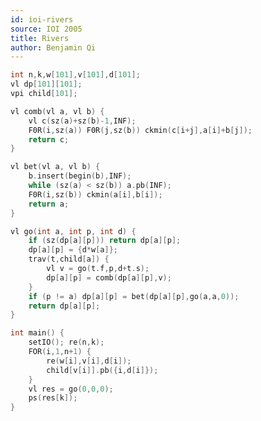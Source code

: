 ```yaml
---
id: ioi-rivers
source: IOI 2005
title: Rivers
author: Benjamin Qi
---
```


```cpp
int n,k,w[101],v[101],d[101];
vl dp[101][101];
vpi child[101];

vl comb(vl a, vl b) {
	vl c(sz(a)+sz(b)-1,INF);
	F0R(i,sz(a)) F0R(j,sz(b)) ckmin(c[i+j],a[i]+b[j]);
	return c;
}

vl bet(vl a, vl b) {
	b.insert(begin(b),INF);
	while (sz(a) < sz(b)) a.pb(INF);
	F0R(i,sz(b)) ckmin(a[i],b[i]);
	return a;
}

vl go(int a, int p, int d) {
	if (sz(dp[a][p])) return dp[a][p];
	dp[a][p] = {d*w[a]};
	trav(t,child[a]) {
		vl v = go(t.f,p,d+t.s);
		dp[a][p] = comb(dp[a][p],v);
	}
	if (p != a) dp[a][p] = bet(dp[a][p],go(a,a,0));
	return dp[a][p];
}

int main() {
	setIO(); re(n,k);
	FOR(i,1,n+1) {
		re(w[i],v[i],d[i]);
		child[v[i]].pb({i,d[i]});
	}
	vl res = go(0,0,0);
	ps(res[k]);
}
```
